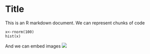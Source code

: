 Title
====
This is an R markdown document.
We can represent chunks of code
```
x<-rnorm(100)
hist(x)
```

And we can embed images
![](./image.png)